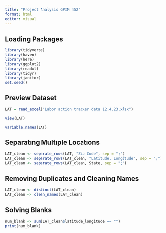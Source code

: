 ```yaml
---
title: "Project Analysis GPIM 452"
format: html
editor: visual
---
```


## Loading Packages

```r

library(tidyverse)
library(haven)
library(here)
library(ggplot2)
library(readxl)
library(tidyr)
library(janitor)
set.seed()
```

## Preview Dataset

```r
LAT = read_excel("Labor action tracker data 12.4.23.xlsx")

view(LAT)

variable.names(LAT)
```

## Separating Multiple Locations
```r
LAT_clean <- separate_rows(LAT, "Zip Code", sep = ";")
LAT_clean <- separate_rows(LAT_clean, "Latitude, Longitude", sep = ";")
LAT_clean <- separate_rows(LAT_clean, State, sep = ";")
```

## Removing Duplicates and Cleaning Names
```r
LAT_clean <- distinct(LAT_clean)
LAT_clean <- clean_names(LAT_clean)
```

## Solving Blanks
```r
num_blank <- sum(LAT_clean$latitude_longitude == "")
print(num_blank)
```